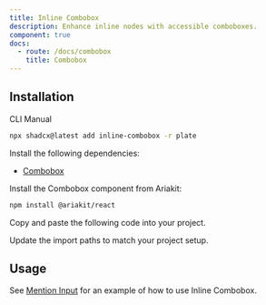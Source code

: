 ```yaml
---
title: Inline Combobox
description: Enhance inline nodes with accessible comboboxes.
component: true
docs:
  - route: /docs/combobox
    title: Combobox
---
```


## Installation

<Tabs defaultValue="cli">

<TabsList>
<TabsTrigger value="cli">CLI</TabsTrigger>
<TabsTrigger value="manual">Manual</TabsTrigger>
</TabsList>
<TabsContent value="cli">

```bash
npx shadcx@latest add inline-combobox -r plate
```

</TabsContent>

<TabsContent value="manual">

<Steps>

<Step>

Install the following dependencies:

- [Combobox](/docs/combobox)

</Step>

<Step>

Install the Combobox component from Ariakit:

```bash
npm install @ariakit/react
```

</Step>

<Step>

Copy and paste the following code into your project.

</Step>

<ComponentSource name="inline-combobox" />

<Step>

Update the import paths to match your project setup.

</Step>

</Steps>

</TabsContent>

</Tabs>

## Usage

See [Mention Input](/docs/components/mention-input-element) for an example of how to use Inline Combobox.

<ComponentSource name="mention-input-element" />
